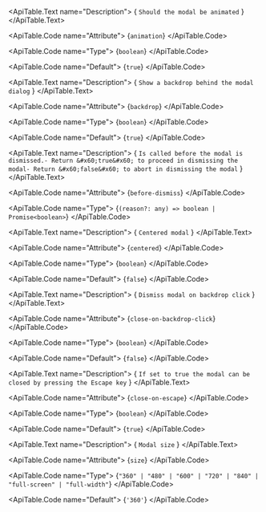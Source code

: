 <ApiTable id="property-animation">
  <ApiTable.PropertyHeader name="animation" singleFramework="">
  </ApiTable.PropertyHeader>

  <ApiTable.Text name="Description">
    { `Should the modal be animated` }
  </ApiTable.Text>

  <ApiTable.Code name="Attribute">
    {`animation`}
  </ApiTable.Code>

  <ApiTable.Code name="Type">
   {`boolean`}
  </ApiTable.Code>

  <ApiTable.Code name="Default">
    {`true`}
  </ApiTable.Code>

</ApiTable>
<ApiTable id="property-backdrop">
  <ApiTable.PropertyHeader name="backdrop" singleFramework="">
  </ApiTable.PropertyHeader>

  <ApiTable.Text name="Description">
    { `Show a backdrop behind the modal dialog` }
  </ApiTable.Text>

  <ApiTable.Code name="Attribute">
    {`backdrop`}
  </ApiTable.Code>

  <ApiTable.Code name="Type">
   {`boolean`}
  </ApiTable.Code>

  <ApiTable.Code name="Default">
    {`true`}
  </ApiTable.Code>

</ApiTable>
<ApiTable id="property-beforeDismiss">
  <ApiTable.PropertyHeader name="beforeDismiss" singleFramework="">
  </ApiTable.PropertyHeader>

  <ApiTable.Text name="Description">
    { `Is called before the modal is dismissed.- Return &#x60;true&#x60; to proceed in dismissing the modal- Return &#x60;false&#x60; to abort in dismissing the modal` }
  </ApiTable.Text>

  <ApiTable.Code name="Attribute">
    {`before-dismiss`}
  </ApiTable.Code>

  <ApiTable.Code name="Type">
   {`(reason?: any) => boolean | Promise<boolean>`}
  </ApiTable.Code>


</ApiTable>
<ApiTable id="property-centered">
  <ApiTable.PropertyHeader name="centered" singleFramework="">
  </ApiTable.PropertyHeader>

  <ApiTable.Text name="Description">
    { `Centered modal` }
  </ApiTable.Text>

  <ApiTable.Code name="Attribute">
    {`centered`}
  </ApiTable.Code>

  <ApiTable.Code name="Type">
   {`boolean`}
  </ApiTable.Code>

  <ApiTable.Code name="Default">
    {`false`}
  </ApiTable.Code>

</ApiTable>
<ApiTable id="property-closeOnBackdropClick">
  <ApiTable.PropertyHeader name="closeOnBackdropClick" singleFramework="">
  </ApiTable.PropertyHeader>

  <ApiTable.Text name="Description">
    { `Dismiss modal on backdrop click` }
  </ApiTable.Text>

  <ApiTable.Code name="Attribute">
    {`close-on-backdrop-click`}
  </ApiTable.Code>

  <ApiTable.Code name="Type">
   {`boolean`}
  </ApiTable.Code>

  <ApiTable.Code name="Default">
    {`false`}
  </ApiTable.Code>

</ApiTable>
<ApiTable id="property-closeOnEscape">
  <ApiTable.PropertyHeader name="closeOnEscape" singleFramework="">
  </ApiTable.PropertyHeader>

  <ApiTable.Text name="Description">
    { `If set to true the modal can be closed by pressing the Escape key` }
  </ApiTable.Text>

  <ApiTable.Code name="Attribute">
    {`close-on-escape`}
  </ApiTable.Code>

  <ApiTable.Code name="Type">
   {`boolean`}
  </ApiTable.Code>

  <ApiTable.Code name="Default">
    {`true`}
  </ApiTable.Code>

</ApiTable>
<ApiTable id="property-size">
  <ApiTable.PropertyHeader name="size" singleFramework="">
  </ApiTable.PropertyHeader>

  <ApiTable.Text name="Description">
    { `Modal size` }
  </ApiTable.Text>

  <ApiTable.Code name="Attribute">
    {`size`}
  </ApiTable.Code>

  <ApiTable.Code name="Type">
   {`"360" | "480" | "600" | "720" | "840" | "full-screen" | "full-width"`}
  </ApiTable.Code>

  <ApiTable.Code name="Default">
    {`'360'`}
  </ApiTable.Code>

</ApiTable>
